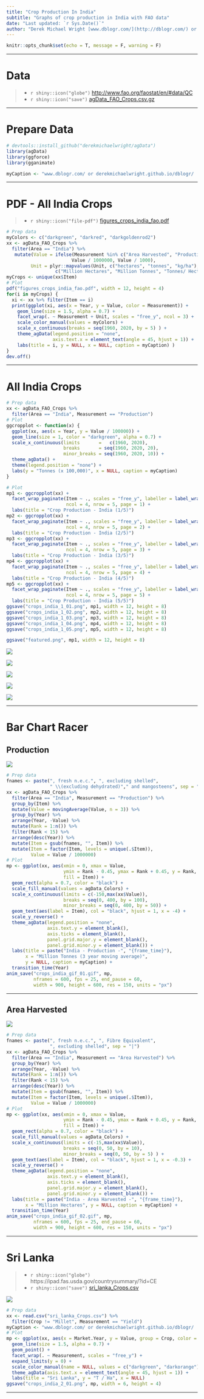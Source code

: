 ```yaml
---
title: "Crop Production In India"
subtitle: "Graphs of crop production in India with FAO data"
date: "Last updated: `r Sys.Date()`"
author: "Derek Michael Wright [www.dblogr.com/](http://dblogr.com/) or [derekmichaelwright.github.io/dblogr](https://derekmichaelwright.github.io/dblogr/) <derek.wright@usask.ca>"
---
```


```r
knitr::opts_chunk$set(echo = T, message = F, warning = F)
```

---

# Data

> - `r shiny::icon("globe")` [http://www.fao.org/faostat/en/#data/QC](http://www.fao.org/faostat/en/#data/QC){target="_blank"}
> - `r shiny::icon("save")` [agData_FAO_Crops.csv.gz](https://github.com/derekmichaelwright/agData/raw/master/Data/agData_FAO_Crops.csv.gz)

---

# Prepare Data

```r
# devtools::install_github("derekmichaelwright/agData")
library(agData) 
library(ggforce)
library(gganimate)
```

```r
myCaption <- "www.dblogr.com/ or derekmichaelwright.github.io/dblogr/ | Data: FAOSTAT"
```

---

# PDF - All India Crops

> - `r shiny::icon("file-pdf")` [figures_crops_india_fao.pdf](figures_crops_india_fao.pdf)

```r
# Prep data
myColors <- c("darkgreen", "darkred", "darkgoldenrod2")
xx <- agData_FAO_Crops %>% 
  filter(Area == "India") %>%
   mutate(Value = ifelse(Measurement %in% c("Area Harvested", "Production"),
                        Value / 1000000, Value / 1000),
         Unit = plyr::mapvalues(Unit, c("hectares", "tonnes", "kg/ha"), 
                  c("Million Hectares", "Million Tonnes", "Tonnes/ Hectare")))
myCrops <- unique(xx$Item)
# Plot
pdf("figures_crops_india_fao.pdf", width = 12, height = 4)
for(i in myCrops) {
  xi <- xx %>% filter(Item == i)
  print(ggplot(xi, aes(x = Year, y = Value, color = Measurement)) +
    geom_line(size = 1.5, alpha = 0.7) +
    facet_wrap(. ~ Measurement + Unit, scales = "free_y", ncol = 3) +
    scale_color_manual(values = myColors) +
    scale_x_continuous(breaks = seq(1960, 2020, by = 5) ) +
    theme_agData(legend.position = "none", 
                 axis.text.x = element_text(angle = 45, hjust = 1)) +
    labs(title = i, y = NULL, x = NULL, caption = myCaption) )
}
dev.off()
```

---

# All India Crops

```r
# Prep data
xx <- agData_FAO_Crops %>% 
  filter(Area == "India", Measurement == "Production")
# Plot
ggcropplot <- function(x) {
  ggplot(xx, aes(x = Year, y = Value / 100000)) + 
  geom_line(size = 1, color = "darkgreen", alpha = 0.7) + 
  scale_x_continuous(limits       =   c(1960, 2020),
                     breaks       = seq(1960, 2020, 20), 
                     minor_breaks = seq(1960, 2020, 10)) +
  theme_agData() +
  theme(legend.position = "none") +
  labs(y = "Tonnes (x 100,000)", x = NULL, caption = myCaption)
}
```

```r
# Plot
mp1 <- ggcropplot(xx) + 
  facet_wrap_paginate(Item ~ ., scales = "free_y", labeller = label_wrap_gen(width = 45),
                      ncol = 4, nrow = 5, page = 1) +
  labs(title = "Crop Production - India (1/5)")
mp2 <- ggcropplot(xx) +
  facet_wrap_paginate(Item ~ ., scales = "free_y", labeller = label_wrap_gen(width = 45),
                      ncol = 4, nrow = 5, page = 2) +
  labs(title = "Crop Production - India (2/5)")
mp3 <- ggcropplot(xx) + 
  facet_wrap_paginate(Item ~ ., scales = "free_y", labeller = label_wrap_gen(width = 45),
                      ncol = 4, nrow = 5, page = 3) +
  labs(title = "Crop Production - India (3/5)")
mp4 <- ggcropplot(xx) +
  facet_wrap_paginate(Item ~ ., scales = "free_y", labeller = label_wrap_gen(width = 45),
                      ncol = 4, nrow = 5, page = 4) +
  labs(title = "Crop Production - India (4/5)")
mp5 <- ggcropplot(xx) +
  facet_wrap_paginate(Item ~ ., scales = "free_y", labeller = label_wrap_gen(width = 45),
                      ncol = 4, nrow = 5, page = 5) +
  labs(title = "Crop Production - India (5/5)")
ggsave("crops_india_1_01.png", mp1, width = 12, height = 8)
ggsave("crops_india_1_02.png", mp2, width = 12, height = 8)
ggsave("crops_india_1_03.png", mp3, width = 12, height = 8)
ggsave("crops_india_1_04.png", mp4, width = 12, height = 8)
ggsave("crops_india_1_05.png", mp5, width = 12, height = 8)
```

```r
ggsave("featured.png", mp1, width = 12, height = 8)
```

![](crops_india_1_01.png)

![](crops_india_1_02.png)

![](crops_india_1_03.png)

![](crops_india_1_04.png)

![](crops_india_1_05.png)

---

# Bar Chart Racer {.tabset .tabset-pills}

## Production

![](crops_india_gif_01.gif)

```r
# Prep data
fnames <- paste(", fresh n.e.c.", ", excluding shelled", 
                " \\(excluding dehydrated)"," and mangosteens", sep = "|")
xx <- agData_FAO_Crops %>% 
  filter(Area == "India", Measurement == "Production") %>% 
  group_by(Item) %>%
  mutate(Value = movingAverage(Value, n = 3)) %>%
  group_by(Year) %>%
  arrange(Year, -Value) %>%
  mutate(Rank = 1:n()) %>%
  filter(Rank < 15) %>% 
  arrange(desc(Year)) %>%
  mutate(Item = gsub(fnames, "", Item)) %>% 
  mutate(Item = factor(Item, levels = unique(.$Item)),
         Value = Value / 1000000)
# Plot
mp <- ggplot(xx, aes(xmin = 0, xmax = Value, 
                     ymin = Rank - 0.45, ymax = Rank + 0.45, y = Rank, 
                     fill = Item)) + 
  geom_rect(alpha = 0.7, color = "black") + 
  scale_fill_manual(values = agData_Colors) +
  scale_x_continuous(limits = c(-150,max(xx$Value)),
                     breaks = seq(0, 400, by = 100),
                     minor_breaks = seq(0, 400, by = 50)) +
  geom_text(aes(label = Item), col = "black", hjust = 1, x = -4) +
  scale_y_reverse() +
  theme_agData(legend.position = "none",
               axis.text.y = element_blank(), 
               axis.ticks = element_blank(),
               panel.grid.major.y = element_blank(),
               panel.grid.minor.y = element_blank()) + 
  labs(title = paste("India - Production -", "{frame_time}"),
       x = "Million Tonnes (3 year moving average)", 
       y = NULL, caption = myCaption) +
  transition_time(Year) 
anim_save("crops_india_gif_01.gif", mp,
          nframes = 600, fps = 25, end_pause = 60, 
          width = 900, height = 600, res = 150, units = "px")
```

---

## Area Harvested

![](crops_india_gif_02.gif)

```r
# Prep data
fnames <- paste(", fresh n.e.c.", ", Fibre Equivalent", 
                ", excluding shelled", sep = "|")
xx <- agData_FAO_Crops %>%
  filter(Area == "India", Measurement == "Area Harvested") %>%
  group_by(Year) %>%
  arrange(Year, -Value) %>%
  mutate(Rank = 1:n()) %>%
  filter(Rank < 15) %>% 
  arrange(desc(Year)) %>%
  mutate(Item = gsub(fnames, "", Item)) %>% 
  mutate(Item = factor(Item, levels = unique(.$Item)),
         Value = Value / 1000000)
# Plot
mp <- ggplot(xx, aes(xmin = 0, xmax = Value, 
                     ymin = Rank - 0.45, ymax = Rank + 0.45, y = Rank, 
                     fill = Item)) + 
  geom_rect(alpha = 0.7, color = "black") + 
  scale_fill_manual(values = agData_Colors) +
  scale_x_continuous(limits = c(-15,max(xx$Value)),
                     breaks = seq(0, 50, by = 10),
                     minor_breaks = seq(0, 50, by = 5) ) +
  geom_text(aes(label = Item), col = "black", hjust = 1, x = -0.3) +
  scale_y_reverse() +
  theme_agData(legend.position = "none",
               axis.text.y = element_blank(), 
               axis.ticks = element_blank(),
               panel.grid.major.y = element_blank(),
               panel.grid.minor.y = element_blank()) + 
  labs(title = paste("India - Area Harvested -", "{frame_time}"),
       x = "Million Hectares", y = NULL, caption = myCaption) +
  transition_time(Year) 
anim_save("crops_india_gif_02.gif", mp,
          nframes = 600, fps = 25, end_pause = 60, 
          width = 900, height = 600, res = 150, units = "px")
```

---

# Sri Lanka

> - `r shiny::icon("globe")` https://ipad.fas.usda.gov/countrysummary/?id=CE
> - `r shiny::icon("save")` [sri_lanka_Crops.csv](sri_lanka_Crops.csv)

![](crops_india_2_01.png)

```r
# Prep data
xx <- read.csv("sri_lanka_Crops.csv") %>% 
  filter(Crop != "Millet", Measurement == "Yield")
myCaption <- "www.dblogr.com/ or derekmichaelwright.github.io/dblogr/ | Data: USDA"
# Plot
mp <- ggplot(xx, aes(x = Market.Year, y = Value, group = Crop, color = Crop)) +
  geom_line(size = 1.5, alpha = 0.7) +
  geom_point() +
  facet_wrap(. ~ Measurement, scales = "free_y") +
  expand_limits(y = 0) +
  scale_color_manual(name = NULL, values = c("darkgreen", "darkorange")) +
  theme_agData(axis.text.x = element_text(angle = 45, hjust = 1)) +
  labs(title = "Sri Lanka", y = "T / Ha", x = NULL)
ggsave("crops_india_2_01.png", mp, width = 6, height = 4)
```

---
